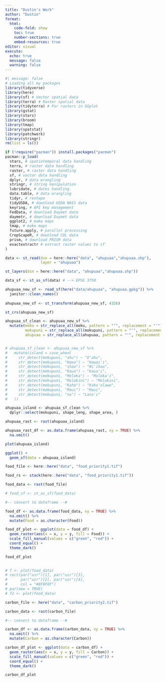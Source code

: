 ```yaml
---
title: "Dustin's Work"
author: "Dustin"
format: 
  html:
    code-fold: show
    toc: true
    number-sections: true
    embed-resources: true
editor: visual
execute:
  echo: true
  message: false
  warning: false
---
```


```r
#| message: false
# Loading all my packages 
library(tidyverse)
library(here)
library(sf) # Vector spatial data
library(terra) # Raster spatial data
library(tidyterra) # For rasters in GGplot
library(gstat)
library(stars)
library(broom)
library(tmap)
library(spatstat)
library(patchwork)
library(stringr)
rm(list = ls())
```

```r
if (!require("pacman")) install.packages("pacman")
pacman::p_load(
  stars, # spatiotemporal data handling
  terra, # raster data handling
  raster, # raster data handling
  sf, # vector data handling
  dplyr, # data wrangling
  stringr, # string manipulation
  lubridate, # dates handling
  data.table, # data wrangling
  tidyr, # reshape
  tidyUSDA, # download USDA NASS data
  keyring, # API key management
  FedData, # download Daymet data
  daymetr, # download Daymet data
  ggplot2, # make maps
  tmap, # make maps
  future.apply, # parallel processing
  CropScapeR, # download CDL data
  prism, # download PRISM data
  exactextractr # extract raster values to sf
)
```


```r
data <- st_read(dsn = here::here("data", "ahupuaa","ahupuaa.shp"), 
                layer = "ahupuaa")

st_layers(dsn = here::here("data", "ahupuaa","ahupuaa.shp"))

data_sf <- st_as_sf(data) # --> EPSG 3750

ahupuaa_new_sf <- read_sf(here("data/ahupuaa", "ahupuaa.gpkg")) %>% 
  janitor::clean_names()
  
ahupuaa_new_sf <- st_transform(ahupuaa_new_sf, 4326)

st_crs(ahupuaa_new_sf)

ahupuaa_sf_clean <- ahupuaa_new_sf %>% 
  mutate(moku = str_replace_all(moku, pattern = "ʻ", replacement = "'"),
         mokupuni = str_replace_all(mokupuni, pattern = "ʻ", replacement = "'"),
         ahupuaa = str_replace_all(ahupuaa, pattern = "ʻ", replacement = "'"))


# ahupuaa_sf_clean <- ahupuaa_new_sf %>% 
#   mutate(island = case_when(
#     str_detect(mokupuni, "ahu") ~ "O'ahu",
#     str_detect(mokupuni, "Hawa") ~ "Hawai'i",
#     str_detect(mokupuni, "ihau") ~ "Ni'ihau",
#     str_detect(mokupuni, "Kaua") ~ "Kaua'i",
#     str_detect(mokupuni, "Moloka") ~ "Moloka'i",
#     str_detect(mokupuni, "Molokini") ~ "Molokini",
#     str_detect(mokupuni, "Kaho") ~ "Kaho'olawe",
#     str_detect(mokupuni, "Maui") ~ "Maui",
#     str_detect(mokupuni, "na") ~ "Lana'i"
#   ))

ahupuaa_island <- ahupuaa_sf_clean %>% 
  dplyr::select(mokupuni, shape_leng, shape_area, )

ahupuaa_rast <- rast(ahupuaa_island)

ahupuaa_rast_df <- as.data.frame(ahupuaa_rast, xy = TRUE) %>% 
  na.omit()

plot(ahupuaa_island)

ggplot() + 
  geom_sf(data = ahupuaa_island) 
```

```r
food_file <- here::here("data", "food_priority1.tif")

food_rs <- stack(here::here("data", "food_priority1.tif"))

food_data <- rast(food_file)

# food_sf <- st_as_sf(food_data)

#-- convert to dataframe --#

food_df <- as.data.frame(food_data, xy = TRUE) %>% 
  na.omit() %>% 
  mutate(Food = as.character(Food))

food_df_plot <- ggplot(data = food_df) + 
  geom_raster(aes(x = x, y = y, fill = Food)) + 
  scale_fill_manual(values = c("green", "red")) + 
  coord_equal() + 
  theme_dark()

food_df_plot
  

# f <- plot(food_data)
# rect(par("usr")[1], par("usr")[3],
#      par("usr")[2], par("usr")[4],
#      col = "#8F8F8F")
# par(new = TRUE)
# f2 <- plot(food_data)
```

```r
carbon_file <- here("data", "carbon_priority2.tif")

carbon_data <- rast(carbon_file)

#-- convert to dataframe --#

carbon_df <- as.data.frame(carbon_data, xy = TRUE) %>% 
  na.omit() %>% 
  mutate(Carbon = as.character(Carbon))

carbon_df_plot <- ggplot(data = carbon_df) + 
  geom_raster(aes(x = x, y = y, fill = Carbon)) + 
  scale_fill_manual(values = c("green", "red")) + 
  coord_equal() + 
  theme_dark()

carbon_df_plot

```











